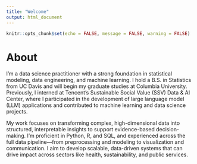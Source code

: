 ```yaml
---
title: "Welcome"
output: html_document
---
```


```r
knitr::opts_chunk$set(echo = FALSE, message = FALSE, warning = FALSE)
```

# About

I'm a data science practitioner with a strong foundation in statistical modeling, data engineering, and machine learning. I hold a B.S. in Statistics from UC Davis and will begin my graduate studies at Columbia University. Previously, I interned at Tencent's Sustainable Social Value (SSV) Data & AI Center, where I participated in the development of large language model (LLM) applications and contributed to machine learning and data science projects.

My work focuses on transforming complex, high-dimensional data into structured, interpretable insights to support evidence-based decision-making. I'm proficient in Python, R, and SQL, and experienced across the full data pipeline—from preprocessing and modeling to visualization and communication. I aim to develop scalable, data-driven systems that can drive impact across sectors like health, sustainability, and public services.
